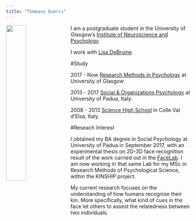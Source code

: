```yaml
---
title: "Tommaso Querci"
---
```

<img src="images/profilepic.jpg" 
  style="width: 33%; 
       float: left;
       padding-right: 10px;"> 
       
I am a postgraduate student in the University of Glasgow's
[Institute of Neuroscience and Psychology](http://www.gla.ac.uk/researchinstitutes/neurosciencepsychology/).

I work with [Lisa DeBruine](https://github.com/debruine)


#Study

  2017 - Now [Research Methods in Psychology](https://www.gla.ac.uk/postgraduate/taught/psychologicalscienceresearchmethodsof/) at University of Glasgow 

  2013 - 2017 [Social & Organizations Psychology](http://didattica.unipd.it/off/2016/LT/PS/PS1085) at University of Padua, Italy.

  2008 - 2013 [Science High School](http://www.liceovolta.org/) in Colle Val d'Elsa, Italy.

#Reseach Interest

  I obtained my BA degree in Social Psychology at University of Padua in September 2017, with an experimental thesis on   2D-3D face recognition result of the work carried out in the [FaceLab](facelab.org). I am now working in that same Lab for my MSc in Research Methods of Psychological Science, within the KINSHIP project.

  My current research focuses on the understanding of how humans recognise their kin. More specifically, what kind of cues in the face let others to assest the relatedness between two individuals.

